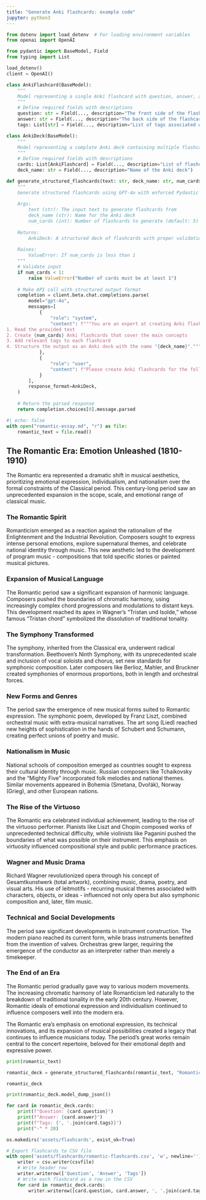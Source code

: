 ```yaml
---
title: "Generate Anki flashcards: example code"
jupyter: python3
---
```


```python
from dotenv import load_dotenv  # For loading environment variables
from openai import OpenAI 

from pydantic import BaseModel, Field
from typing import List
```

```python
load_dotenv()
client = OpenAI()
```

```python
class AnkiFlashcard(BaseModel):
    """
    Model representing a single Anki flashcard with question, answer, and tags.
    """
    # Define required fields with descriptions
    question: str = Field(..., description="The front side of the flashcard containing the question")
    answer: str = Field(..., description="The back side of the flashcard containing the answer")
    tags: List[str] = Field(..., description="List of tags associated with the flashcard")
```

```python
class AnkiDeck(BaseModel):
    """
    Model representing a complete Anki deck containing multiple flashcards.
    """
    # Define required fields with descriptions
    cards: List[AnkiFlashcard] = Field(..., description="List of flashcards in the deck")
    deck_name: str = Field(..., description="Name of the Anki deck")
```

```python
def generate_structured_flashcards(text: str, deck_name: str, num_cards: int = 5) -> AnkiDeck:
    """
    Generate structured flashcards using GPT-4o with enforced Pydantic model output.
    
    Args:
        text (str): The input text to generate flashcards from
        deck_name (str): Name for the Anki deck
        num_cards (int): Number of flashcards to generate (default: 5)
        
    Returns:
        AnkiDeck: A structured deck of flashcards with proper validation
        
    Raises:
        ValueError: If num_cards is less than 1
    """
    # Validate input
    if num_cards < 1:
        raise ValueError("Number of cards must be at least 1")
    
    # Make API call with structured output format
    completion = client.beta.chat.completions.parse(
        model="gpt-4o",
        messages=[
            {
                "role": "system",
                "content": f"""You are an expert at creating Anki flashcards. Your task is to:
1. Read the provided text
2. Create {num_cards} Anki flashcards that cover the main concepts
3. Add relevant tags to each flashcard
4. Structure the output as an Anki deck with the name "{deck_name}"."""
            },
            {
                "role": "user",
                "content": f"Please create Anki flashcards for the following text: {text}"
            }
        ],
        response_format=AnkiDeck,
    )
    
    # Return the parsed response
    return completion.choices[0].message.parsed
```


```python
#| echo: false
with open("romantic-essay.md", "r") as file:
    romantic_text = file.read()
```

:::{.callout-note collapse=true title="`romantic_text`"}
## The Romantic Era: Emotion Unleashed (1810-1910)

The Romantic era represented a dramatic shift in musical aesthetics, prioritizing emotional expression, individualism, and nationalism over the formal constraints of the Classical period. This century-long period saw an unprecedented expansion in the scope, scale, and emotional range of classical music.

### The Romantic Spirit

Romanticism emerged as a reaction against the rationalism of the Enlightenment and the Industrial Revolution. Composers sought to express intense personal emotions, explore supernatural themes, and celebrate national identity through music. This new aesthetic led to the development of program music - compositions that told specific stories or painted musical pictures.

### Expansion of Musical Language

The Romantic period saw a significant expansion of harmonic language. Composers pushed the boundaries of chromatic harmony, using increasingly complex chord progressions and modulations to distant keys. This development reached its apex in Wagner's "Tristan und Isolde," whose famous "Tristan chord" symbolized the dissolution of traditional tonality.

### The Symphony Transformed

The symphony, inherited from the Classical era, underwent radical transformation. Beethoven's Ninth Symphony, with its unprecedented scale and inclusion of vocal soloists and chorus, set new standards for symphonic composition. Later composers like Berlioz, Mahler, and Bruckner created symphonies of enormous proportions, both in length and orchestral forces.

### New Forms and Genres

The period saw the emergence of new musical forms suited to Romantic expression. The symphonic poem, developed by Franz Liszt, combined orchestral music with extra-musical narratives. The art song (Lied) reached new heights of sophistication in the hands of Schubert and Schumann, creating perfect unions of poetry and music.

### Nationalism in Music

National schools of composition emerged as countries sought to express their cultural identity through music. Russian composers like Tchaikovsky and the "Mighty Five" incorporated folk melodies and national themes. Similar movements appeared in Bohemia (Smetana, Dvořák), Norway (Grieg), and other European nations.

### The Rise of the Virtuoso

The Romantic era celebrated individual achievement, leading to the rise of the virtuoso performer. Pianists like Liszt and Chopin composed works of unprecedented technical difficulty, while violinists like Paganini pushed the boundaries of what was possible on their instrument. This emphasis on virtuosity influenced compositional style and public performance practices.

### Wagner and Music Drama

Richard Wagner revolutionized opera through his concept of Gesamtkunstwerk (total artwork), combining music, drama, poetry, and visual arts. His use of leitmotifs - recurring musical themes associated with characters, objects, or ideas - influenced not only opera but also symphonic composition and, later, film music.

### Technical and Social Developments

The period saw significant developments in instrument construction. The modern piano reached its current form, while brass instruments benefited from the invention of valves. Orchestras grew larger, requiring the emergence of the conductor as an interpreter rather than merely a timekeeper.

### The End of an Era

The Romantic period gradually gave way to various modern movements. The increasing chromatic harmony of late Romanticism led naturally to the breakdown of traditional tonality in the early 20th century. However, Romantic ideals of emotional expression and individualism continued to influence composers well into the modern era.

The Romantic era's emphasis on emotional expression, its technical innovations, and its expansion of musical possibilities created a legacy that continues to influence musicians today. The period's great works remain central to the concert repertoire, beloved for their emotional depth and expressive power.
:::

```python
print(romantic_text)
```


```python
romantic_deck = generate_structured_flashcards(romantic_text, "Romanticism", 10)
```

```python
romantic_deck
```

```python
print(romantic_deck.model_dump_json())
```

```python
for card in romantic_deck.cards:
    print(f"Question: {card.question}")
    print(f"Answer: {card.answer}")
    print(f"Tags: {', '.join(card.tags)}")
    print("-" * 20)
```

```python
os.makedirs('assets/flashcards', exist_ok=True)

# Export flashcards to CSV file
with open('assets/flashcards/romantic-flashcards.csv', 'w', newline='') as csvfile:
    writer = csv.writer(csvfile)
    # Write header row
    writer.writerow(['Question', 'Answer', 'Tags'])
    # Write each flashcard as a row in the CSV
    for card in romantic_deck.cards:
        writer.writerow([card.question, card.answer, ', '.join(card.tags)])
```
